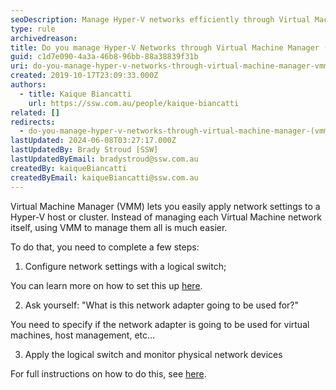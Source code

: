 ```yaml
---
seoDescription: Manage Hyper-V networks efficiently through Virtual Machine Manager (VMM) by configuring logical switches and monitoring physical network devices.
type: rule
archivedreason:
title: Do you manage Hyper-V Networks through Virtual Machine Manager (VMM)?
guid: c1d7e090-4a3a-46b8-96bb-88a38839f31b
uri: do-you-manage-hyper-v-networks-through-virtual-machine-manager-vmm
created: 2019-10-17T23:09:33.000Z
authors:
  - title: Kaique Biancatti
    url: https://ssw.com.au/people/kaique-biancatti
related: []
redirects:
  - do-you-manage-hyper-v-networks-through-virtual-machine-manager-(vmm)
lastUpdated: 2024-06-08T03:27:17.000Z
lastUpdatedBy: Brady Stroud [SSW]
lastUpdatedByEmail: bradystroud@ssw.com.au
createdBy: kaiqueBiancatti
createdByEmail: kaiqueBiancatti@ssw.com.au
---
```


Virtual Machine Manager (VMM) lets you easily apply network settings to a Hyper-V host or cluster.
Instead of managing each Virtual Machine network itself, using VMM to manage them all is much easier.

To do that, you need to complete a few steps:

1. Configure network settings with a logical switch;

You can learn more on how to set this up [here](https://docs.microsoft.com/en-us/system-center/vmm/network-switch?view=sc-vmm-2019).

2. Ask yourself: "What is this network adapter going to be used for?"

You need to specify if the network adapter is going to be used for virtual machines, host management, etc...

3. Apply the logical switch and monitor physical network devices

For full instructions on how to do this, see [here](https://docs.microsoft.com/en-us/system-center/vmm/hyper-v-network?view=sc-vmm-2019).
